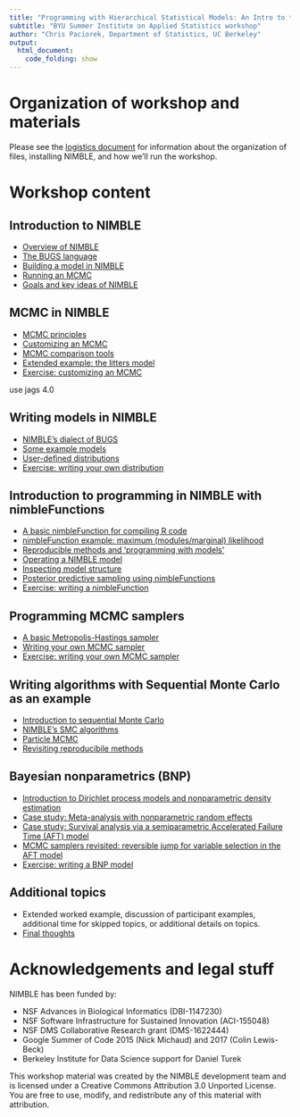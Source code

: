 ```yaml
---
title: "Programming with Hierarchical Statistical Models: An Intro to the BUGS-compatible NIMBLE system"
subtitle: "BYU Summer Institute on Applied Statistics workshop"
author: "Chris Paciorek, Department of Statistics, UC Berkeley"
output:
  html_document:
    code_folding: show
---
```


# Organization of workshop and materials

Please see the [logistics document](logistics_slides.html) for information about the organization of files, installing NIMBLE, and how we'll run the workshop.

# Workshop content

## Introduction to NIMBLE

 - [Overview of NIMBLE](modules/nimble_background_slides.html)
 - [The BUGS language](modules/bugs_language_slides.html)
 - [Building a model in NIMBLE](modules/build_model_slides.html)
 - [Running an MCMC](modules/run_mcmc_slides.html) 
 - [Goals and key ideas of NIMBLE](modules/nimble_principles_slides.html)

## MCMC in NIMBLE

 - [MCMC principles](modules/mcmc_principles_slides.html)
 - [Customizing an MCMC](modules/customizing_mcmc_slides.html)
 - [MCMC comparison tools](modules/compareMCMC_slides.html)
 - [Extended example: the litters model](modules/customizing_mcmc_extended_slides.html)
 - [Exercise: customizing an MCMC](modules/mcmc_exercises_slides.html)

use jags 4.0

## Writing models in NIMBLE

 - [NIMBLE's dialect of BUGS](modules/nimble_bugs.html)
 - [Some example models](modules/example_models_slides.html)
 - [User-defined distributions](modules/user_dist_slides.html) 
 - [Exercise: writing your own distribution](modules/user_dist_exercises_slides.html) 

## Introduction to programming in NIMBLE with nimbleFunctions

 - [A basic nimbleFunction for compiling R code](modules/compile_R_slides.html)
 - [nimbleFunction example: maximum (modules/marginal) likelihood](modules/basic_nimbleFunction_slides.html) 
 - [Reproducible methods and 'programming with models'](modules/programming_with_models_slides.html)
 - [Operating a NIMBLE model](modules/operating_model_slides.html)
 - [Inspecting model structure](modules/model_structure_slides.html)
 - [Posterior predictive sampling using nimbleFunctions](modules/full_nimbleFunction_slides.html)
 - [Exercise: writing a nimbleFunction](modules/writing_nimbleFunctions_exercises_slides.html)

## Programming MCMC samplers

 - [A basic Metropolis-Hastings sampler](modules/nimbleFunction_samplers_slides.html)
 - [Writing your own MCMC sampler](modules/user_sampler_slides.html)
 - [Exercise: writing your own MCMC sampler](modules/user_sampler_exercises_slides.html)

## Writing algorithms with Sequential Monte Carlo as an example

 - [Introduction to sequential Monte Carlo](modules/smc_intro_slides.html)
 - [NIMBLE's SMC algorithms](modules/smc_nimble_slides.html)
 - [Particle MCMC](modules/particle_mcmc_slides.html)
 - [Revisiting reproducibile methods](modules/reproducibility_revisited_slides.html)

## Bayesian nonparametrics (BNP)

 - [Introduction to Dirichlet process models and nonparametric density estimation](modules/bnp_intro_slides.html)
 - [Case study: Meta-analysis with nonparametric random effects](modules/meta_analysis_slides.html)
 - [Case study: Survival analysis via a semiparametric Accelerated Failure Time (AFT) model](modules/survival_analysis_slides.html)
 - [MCMC samplers revisited: reversible jump for variable selection in the AFT model](modules/reversible_jump_AFT_slides.html)
 - [Exercise: writing a BNP model](modules/bnp_exercises_slides.html)

## Additional topics
 - Extended worked example, discussion of participant examples, additional time for skipped topics, or additional details on topics.
 - [Final thoughts](modules/final_thoughts_slides.html)
 
# Acknowledgements and legal stuff

NIMBLE has been funded by:

 - NSF Advances in Biological Informatics (DBI-1147230)
 - NSF Software	Infrastructure for Sustained Innovation	(ACI-155048)
 - NSF DMS Collaborative Research grant (DMS-1622444)
 - Google Summer of Code 2015 (Nick Michaud) and 2017 (Colin Lewis-Beck)
 - Berkeley Institute for Data Science support for Daniel Turek

This workshop material was created by the NIMBLE development team and is licensed under a Creative Commons Attribution 3.0 Unported License. You are free to use, modify, and redistribute any of this material with attribution.
